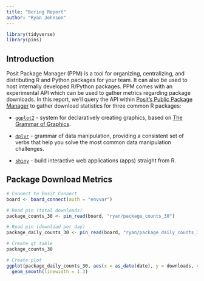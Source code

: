 ```yaml
---
title: "Boring Report"
author: "Ryan Johnson"
---
```


```r
library(tidyverse)
library(pins)
```

## **Introduction**

Posit Package Manager (PPM) is a tool for organizing, centralizing, and distributing R and Python packages for your team. It can also be used to host internally developed R/Python packages. PPM comes with an experimental API which can be used to gather metrics regarding package downloads. In this report, we'll query the API within [Posit's Public Package Manager](https://packagemanager.posit.co/client/#/) to gather download statistics for three common R packages:

-   [`ggplot2`](https://ggplot2.tidyverse.org/index.html) - system for declaratively creating graphics, based on [The Grammar of Graphics](https://www.amazon.com/Grammar-Graphics-Statistics-Computing/dp/0387245448/ref=as_li_ss_tl).

-   [`dplyr`](https://dplyr.tidyverse.org/) - grammar of data manipulation, providing a consistent set of verbs that help you solve the most common data manipulation challenges.

-   [`shiny`](https://shiny.posit.co/) - build interactive web applications (apps) straight from R.

## Package Download Metrics

```r
# Connect to Posit Connect 
board <- board_connect(auth = "envvar")

# Read pin (total downloads)
package_counts_30 <- pin_read(board, "ryan/package_counts_30")

# Read pin (download per day)
package_daily_counts_30 <- pin_read(board, "ryan/package_daily_counts_30")
```

```r
# Create gt table
package_counts_30 
```

```r
# Create plot
ggplot(package_daily_counts_30, aes(x = as_date(date), y = downloads, color = package)) + 
  geom_smooth(linewidth = 1.3)
```
